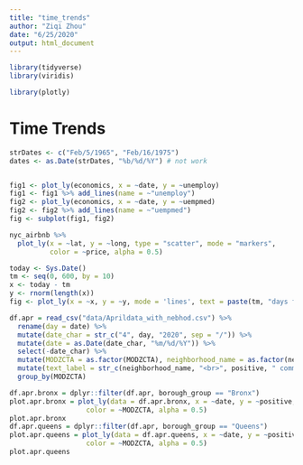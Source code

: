 ```yaml
---
title: "time_trends"
author: "Ziqi Zhou"
date: "6/25/2020"
output: html_document
---
```


```r
library(tidyverse)
library(viridis)

library(plotly)
```

# Time Trends

```r
strDates <- c("Feb/5/1965", "Feb/16/1975")
dates <- as.Date(strDates, "%b/%d/%Y") # not work


fig1 <- plot_ly(economics, x = ~date, y = ~unemploy)
fig1 <- fig1 %>% add_lines(name = ~"unemploy")
fig2 <- plot_ly(economics, x = ~date, y = ~uempmed)
fig2 <- fig2 %>% add_lines(name = ~"uempmed")
fig <- subplot(fig1, fig2)

nyc_airbnb %>% 
  plot_ly(x = ~lat, y = ~long, type = "scatter", mode = "markers",
          color = ~price, alpha = 0.5)

today <- Sys.Date()
tm <- seq(0, 600, by = 10)
x <- today - tm
y <- rnorm(length(x))
fig <- plot_ly(x = ~x, y = ~y, mode = 'lines', text = paste(tm, "days from today"))
```

```r
df.apr = read_csv("data/Aprildata_with_nebhod.csv") %>% 
  rename(day = date) %>% 
  mutate(date_char = str_c("4", day, "2020", sep = "/")) %>% 
  mutate(date = as.Date(date_char, "%m/%d/%Y")) %>% 
  select(-date_char) %>% 
  mutate(MODZCTA = as.factor(MODZCTA), neighborhood_name = as.factor(neighborhood_name)) %>% 
  mutate(text_label = str_c(neighborhood_name, "<br>", positive, " commulative cases and ", newcases_apr_day, " new cases in ", MODZCTA)) %>%
  group_by(MODZCTA)
```

```r
df.apr.bronx = dplyr::filter(df.apr, borough_group == "Bronx")
plot.apr.bronx = plot_ly(data = df.apr.bronx, x = ~date, y = ~positive, type = "scatter", mode = "lines", text = ~text_label,
                   color = ~MODZCTA, alpha = 0.5)
plot.apr.bronx
df.apr.queens = dplyr::filter(df.apr, borough_group == "Queens")
plot.apr.queens = plot_ly(data = df.apr.queens, x = ~date, y = ~positive, type = "scatter", mode = "lines", text = ~text_label,
                   color = ~MODZCTA, alpha = 0.5)
plot.apr.queens
```

